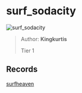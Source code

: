 
# surf_sodacity

![surf_sodacity](https://raw.githubusercontent.com/Sayt123/SurfMapPics/Maps-and-bonuses/csgo/surf_sodacity.jpg)

> Author: **Kingkurtis**
>
> Tier 1

## Records

[surfheaven](https://surfheaven.eu/map/surf_sodacity)
